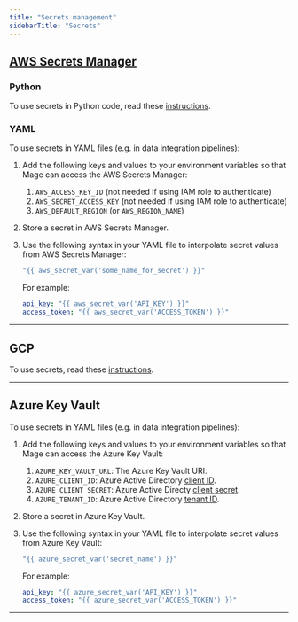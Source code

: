 ```yaml
---
title: "Secrets management"
sidebarTitle: "Secrets"
---
```


## [AWS Secrets Manager](https://aws.amazon.com/secrets-manager/)

### Python

To use secrets in Python code, read these [instructions](/design/data-loading#aws-secret-loader).

### YAML

To use secrets in YAML files (e.g. in data integration pipelines):

1. Add the following keys and values to your environment variables so that
Mage can access the AWS Secrets Manager:
    1. `AWS_ACCESS_KEY_ID` (not needed if using IAM role to authenticate)
    1. `AWS_SECRET_ACCESS_KEY` (not needed if using IAM role to authenticate)
    1. `AWS_DEFAULT_REGION` (or `AWS_REGION_NAME`)
1. Store a secret in AWS Secrets Manager.
1. Use the following syntax in your YAML file to interpolate secret values from AWS Secrets Manager:
    ```yaml
    "{{ aws_secret_var('some_name_for_secret') }}"
    ```

    For example:
    ```yaml
    api_key: "{{ aws_secret_var('API_KEY') }}"
    access_token: "{{ aws_secret_var('ACCESS_TOKEN') }}"
    ```

---

## GCP

To use secrets, read these [instructions](/production/deploying-to-cloud/gcp/setup#secrets).

---

## Azure Key Vault

To use secrets in YAML files (e.g. in data integration pipelines):

1. Add the following keys and values to your environment variables so that
Mage can access the Azure Key Vault:
    1. `AZURE_KEY_VAULT_URL`: The Azure Key Vault URI.
    1. `AZURE_CLIENT_ID`: Azure Active Directory [client ID](https://learn.microsoft.com/en-us/azure/active-directory/develop/msal-client-application-configuration#client-id).
    1. `AZURE_CLIENT_SECRET`: Azure Active Directy [client secret](https://learn.microsoft.com/en-us/azure/active-directory/develop/quickstart-register-app#add-a-client-secret).
    1. `AZURE_TENANT_ID`: Azure Active Directory [tenant ID](https://learn.microsoft.com/en-us/azure/azure-portal/get-subscription-tenant-id#find-your-azure-ad-tenant).
1. Store a secret in Azure Key Vault.
1. Use the following syntax in your YAML file to interpolate secret values from Azure Key Vault:
    ```yaml
    "{{ azure_secret_var('secret_name') }}"
    ```

    For example:
    ```yaml
    api_key: "{{ azure_secret_var('API_KEY') }}"
    access_token: "{{ azure_secret_var('ACCESS_TOKEN') }}"
    ```

---
